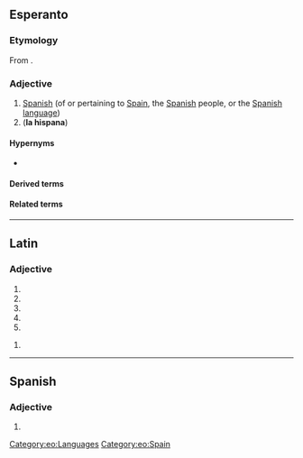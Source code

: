==Esperanto==

===Etymology===
From {{af|eo|hispano|t1=a Spaniard|-a}}.

===Adjective===
{{eo-head}}

# [[Spanish]] (of or pertaining to [[Spain]], the [[Spanish]] people, or the [[Spanish]] [[language]])
# ('''la hispana''') {{clipping of|[[la]] [[hispana lingvo]]||the Spanish language|lang=eo}}

====Hypernyms====
* {{l|eo|eŭropa|t=European}}

====Derived terms====
{{der3
|{{l|eo|hispana lingvo|t=Spanish language}}
|{{l|eo|hispanlingvano}}, {{l|eo|hispanparolanto|t=a Spanish speaker, a [[hispanophone]]}}
|{{l|eo|hispanparola}}, {{l|eo|hispanparolanta|t=Spanish-speaking}}
|lang=eo}}

====Related terms====
{{rel2
|{{l|eo|hispane|t=in Spanish}}
|{{l|eo|Hispanio|t=Spain}}
|lang=eo}}

{{eo GCSE|4}}

[[Category:eo:Languages]]
[[Category:eo:Spain]]

----

==Latin==

===Adjective===
{{la-adj-form|hispāna}}

# {{inflection of|hispānus||nom|f|s|lang=la}}
# {{inflection of|hispānus||nom|n|p|lang=la}}
# {{inflection of|hispānus||acc|n|p|lang=la}}
# {{inflection of|hispānus||voc|f|s|lang=la}}
# {{inflection of|hispānus||voc|n|p|lang=la}}

{{la-adj-form|hispānā}}

# {{inflection of|hispānus||abl|f|s|lang=la}}

----

==Spanish==

===Adjective===
{{head|es|adjective form}}

# {{es-adj form of|hispano|f|sg}}